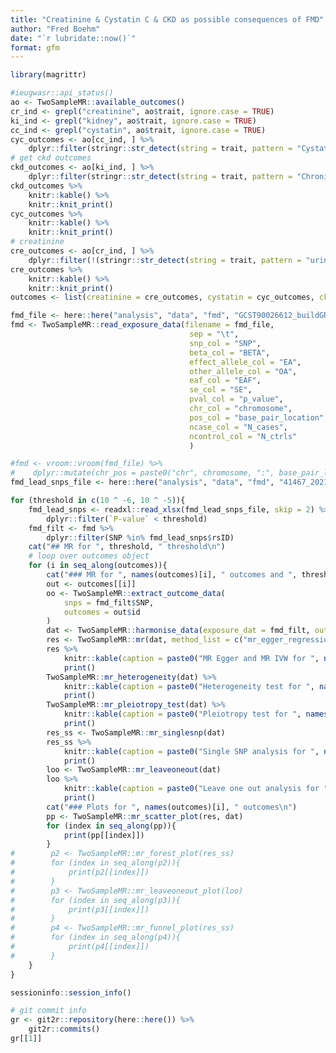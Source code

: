 ```yaml
---
title: "Creatinine & Cystatin C & CKD as possible consequences of FMD"
author: "Fred Boehm"
date: "`r lubridate::now()`"
format: gfm
---
```



```r
library(magrittr)
```

```r
#ieugwasr::api_status()
ao <- TwoSampleMR::available_outcomes()
cr_ind <- grepl("creatinine", ao$trait, ignore.case = TRUE) 
ki_ind <- grepl("kidney", ao$trait, ignore.case = TRUE) 
cc_ind <- grepl("cystatin", ao$trait, ignore.case = TRUE)
cyc_outcomes <- ao[cc_ind, ] %>%
    dplyr::filter(stringr::str_detect(string = trait, pattern = "Cystatin C") | stringr::str_detect(string = trait, pattern = "eGFRcys") | stringr::str_detect(string = trait, pattern = "Glomerular filtration rate"))
# get ckd outcomes
ckd_outcomes <- ao[ki_ind, ] %>%
    dplyr::filter(stringr::str_detect(string = trait, pattern = "Chronic"))
ckd_outcomes %>%
    knitr::kable() %>%
    knitr::knit_print()
cyc_outcomes %>%
    knitr::kable() %>%
    knitr::knit_print()
# creatinine
cre_outcomes <- ao[cr_ind, ] %>%
    dplyr::filter(!(stringr::str_detect(string = trait, pattern = "urine")) & !(stringr::str_detect(string = trait, pattern = "Urinary")))
cre_outcomes %>% 
    knitr::kable() %>%
    knitr::knit_print()
outcomes <- list(creatinine = cre_outcomes, cystatin = cyc_outcomes, ckd = ckd_outcomes)
```






```r
fmd_file <- here::here("analysis", "data", "fmd", "GCST90026612_buildGRCh37.tsv")
fmd <- TwoSampleMR::read_exposure_data(filename = fmd_file,
                                        sep = "\t",
                                        snp_col = "SNP",
                                        beta_col = "BETA",
                                        effect_allele_col = "EA",
                                        other_allele_col = "OA",
                                        eaf_col = "EAF",
                                        se_col = "SE",
                                        pval_col = "p_value",
                                        chr_col = "chromosome",
                                        pos_col = "base_pair_location",
                                        ncase_col = "N_cases",
                                        ncontrol_col = "N_ctrls"
                                        )

#fmd <- vroom::vroom(fmd_file) %>%
#    dplyr::mutate(chr_pos = paste0("chr", chromosome, ":", base_pair_location))
fmd_lead_snps_file <- here::here("analysis", "data", "fmd", "41467_2021_26174_MOESM4_ESM.xlsx") 

for (threshold in c(10 ^ -6, 10 ^ -5)){
    fmd_lead_snps <- readxl::read_xlsx(fmd_lead_snps_file, skip = 2) %>%
        dplyr::filter(`P-value` < threshold) 
    fmd_filt <- fmd %>%
        dplyr::filter(SNP %in% fmd_lead_snps$rsID)
    cat("## MR for ", threshold, " threshold\n")
    # loop over outcomes object
    for (i in seq_along(outcomes)){
        cat("### MR for ", names(outcomes)[i], " outcomes and ", threshold, "threshold \n")
        out <- outcomes[[i]]
        oo <- TwoSampleMR::extract_outcome_data(
            snps = fmd_filt$SNP,
            outcomes = out$id
        )
        dat <- TwoSampleMR::harmonise_data(exposure_dat = fmd_filt, outcome_dat = oo)
        res <- TwoSampleMR::mr(dat, method_list = c("mr_egger_regression", "mr_ivw")) 
        res %>%
            knitr::kable(caption = paste0("MR Egger and MR IVW for ", names(outcomes)[i])) %>%
            print()
        TwoSampleMR::mr_heterogeneity(dat) %>%
            knitr::kable(caption = paste0("Heterogeneity test for ", names(outcomes)[i])) %>%
            print()
        TwoSampleMR::mr_pleiotropy_test(dat) %>%
            knitr::kable(caption = paste0("Pleiotropy test for ", names(outcomes)[i])) %>%
            print()
        res_ss <- TwoSampleMR::mr_singlesnp(dat) 
        res_ss %>%
            knitr::kable(caption = paste0("Single SNP analysis for ", names(outcomes)[i])) %>%
            print()
        loo <- TwoSampleMR::mr_leaveoneout(dat) 
        loo %>%
            knitr::kable(caption = paste0("Leave one out analysis for ", names(outcomes)[i])) %>%
            print()
        cat("### Plots for ", names(outcomes)[i], " outcomes\n")
        pp <- TwoSampleMR::mr_scatter_plot(res, dat)
        for (index in seq_along(pp)){
            print(pp[[index]])
        }
#        p2 <- TwoSampleMR::mr_forest_plot(res_ss)
#        for (index in seq_along(p2)){
#            print(p2[[index]])
#        }
#        p3 <- TwoSampleMR::mr_leaveoneout_plot(loo)
#        for (index in seq_along(p3)){
#            print(p3[[index]])
#        }
#        p4 <- TwoSampleMR::mr_funnel_plot(res_ss)
#        for (index in seq_along(p4)){ 
#            print(p4[[index]])
#        }
    }
}
```







```r
sessioninfo::session_info()
```



```r
# git commit info
gr <- git2r::repository(here::here()) %>%
    git2r::commits()
gr[[1]] 
```
